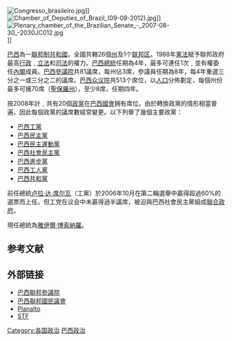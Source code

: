 [[Image:Congresso_brasileiro.jpg|thumb]]]]
[[Image:Chamber_of_Deputies_of_Brazil_(09-09-2012).jpg|thumb]]]]
[[Image:Plenary_chamber_of_the_Brazilian_Senate_-_2007-08-30_-2030JC012.jpg|thumb]]]]

[[巴西|巴西]]為一[[聯邦制|聯邦制]][[共和國|共和國]]，全國共轄26個[[州|州]]及1个[[联邦区|联邦区]]。1988年[[憲法|憲法]]賦予聯邦政府最高[[行政|行政]]﹑[[立法|立法]]和[[司法|司法]]的權力。[[巴西總統|巴西總統]]任期為4年，最多可連任1次﹐並有權委任[[內閣|內閣]]成員。[[巴西參議院|巴西參議院]]共81議席，每州佔3席，參議員任期為8年，每4年重選三分之一或三分之二的議席。[[巴西众议院|巴西众议院]]共513个席位，以[[人口|人口]]分佈劃定，每個州份最多可擁70席（[[聖保羅州|聖保羅州]]），至少8席，任期四年。

按2008年計﹐共有20個[[政黨|政黨]]在[[巴西國會|巴西國會]]拥有席位。由於轉換政黨的情形相當普遍，因此每個政黨的議席數經常變更。以下列舉了幾個主要政黨：

* [[巴西工黨|巴西工黨]]
* [[巴西民主黨|巴西民主黨]]
* [[巴西民主運動黨|巴西民主運動黨]]
* [[巴西社會民主黨|巴西社會民主黨]]
* [[巴西進步黨|巴西進步黨]]
* [[巴西工人黨|巴西工人黨]]
* [[巴西共和黨|巴西共和黨]]

前任總統[[卢拉·达·席尔瓦|卢拉·达·席尔瓦]]（工黨）於2006年10月在第二輪選舉中贏得超過60%的選票而上任。但工党在议会中未贏得過半議席，被迫與巴西社會民主黨組成[[聯合政府|聯合政府]]。

現任總統為[[雅伊爾·博索納羅|雅伊爾·博索納羅]]。

== 参考文献 ==
{{Reflist}}

== 外部链接 ==
* [http://www.camara.leg.br/ 巴西聯邦參議院] {{Wayback|url=http://www.camara.leg.br/ |date=20151105213356 }}
* [http://www.senado.leg.br/ 巴西聯邦國民議會] {{Wayback|url=http://www.senado.leg.br/ |date=20130420055907 }}
* [http://www.planalto.gov.br/ Planalto] {{Wayback|url=http://www.planalto.gov.br/ |date=20110903043959 }}
* [http://www.stf.jus.br/ STF] {{Wayback|url=http://www.stf.jus.br/ |date=20121105025601 }}

[[Category:各国政治|Category:各国政治]]
[[Category:巴西政治|]]